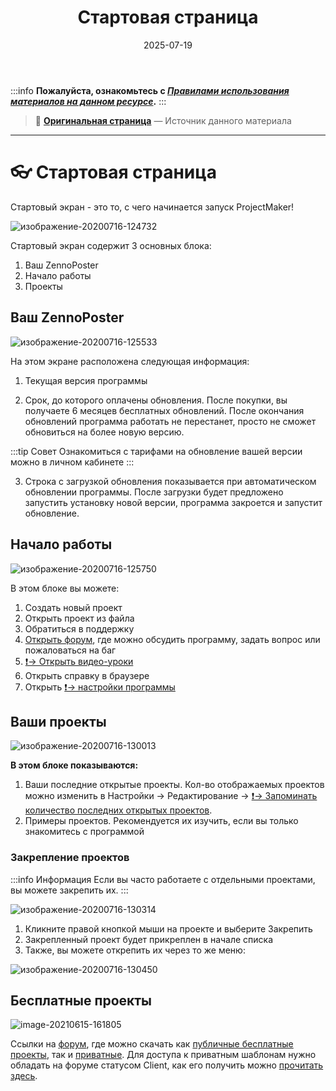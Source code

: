 ﻿---
sidebar_position: 2
title: "Стартовая страница"
description: ""
date: "2025-07-19"
converted: true
originalFile: "Стартовая страница.txt"
targetUrl: "https://zennolab.atlassian.net/wiki/spaces/RU/pages/735608964"
---
:::info **Пожалуйста, ознакомьтесь с [*Правилами использования материалов на данном ресурсе*](../Disclaimer).**
:::

> 🔗 **[Оригинальная страница](https://zennolab.atlassian.net/wiki/spaces/RU/pages/735608964)** — Источник данного материала

_______________________________________________  
# 👓 Стартовая страница

Стартовый экран - это то, с чего начинается запуск ProjectMaker!

![изображение-20200716-124732](./assets/Стартовая_страница/Стартовая_страница_pic1.png)



Стартовый экран содержит 3 основных блока:

1. Ваш ZennoPoster
2. Начало работы
3. Проекты

## Ваш ZennoPoster

![изображение-20200716-125533](./assets/Стартовая_страница/Стартовая_страница_pic2.png)



На этом экране расположена следующая информация:

1. Текущая версия программы 

2. Срок, до которого оплачены обновления. После покупки, вы получаете 6 месяцев бесплатных обновлений. После окончания обновлений программа работать не перестанет, просто не сможет обновиться на более новую версию. 

:::tip Совет
Ознакомиться с тарифами на обновление вашей версии можно в личном кабинете
:::

3. Строка с загрузкой обновления показывается при автоматическом обновлении программы. После загрузки будет предложено запустить установку новой версии, программа закроется и запустит обновление.

## Начало работы

![изображение-20200716-125750](./assets/Стартовая_страница/Стартовая_страница_pic3.png)



В этом блоке вы можете:

1. Создать новый проект
2. Открыть проект из файла
3. Обратиться в поддержку
4. [Открыть форум](https://zennolab.com/discussion/ "https://zennolab.com/discussion/"), где можно обсудить программу, задать вопрос или пожаловаться на баг
5. [❗→ Открыть видео-уроки](https://zennolab.atlassian.net/wiki/spaces/RU/pages/475562082/ZennoPoster "https://zennolab.atlassian.net/wiki/spaces/RU/pages/475562082/ZennoPoster")
6. Открыть справку в браузере
7. Открыть [❗→ настройки программы](/wiki/spaces/RU/pages/475300064 "/wiki/spaces/RU/pages/475300064")

## Ваши проекты

![изображение-20200716-130013](./assets/Стартовая_страница/Стартовая_страница_pic4.png)



**В этом блоке показываются:**

1. Ваши последние открытые проекты. Кол-во отображаемых проектов можно изменить в Настройки → Редактирование → [❗→ Запоминать количество последних открытых проектов](https://zennolab.atlassian.net/wiki/spaces/RU/pages/725385223#%D0%97%D0%B0%D0%BF%D0%BE%D0%BC%D0%B8%D0%BD%D0%B0%D1%82%D1%8C-%D0%BA%D0%BE%D0%BB%D0%B8%D1%87%D0%B5%D1%81%D1%82%D0%B2%D0%BE-%D0%BF%D0%BE%D1%81%D0%BB%D0%B5%D0%B4%D0%BD%D0%B8%D1%85-%D0%BE%D1%82%D0%BA%D1%80%D1%8B%D1%82%D1%8B%D1%85-%D0%BF%D1%80%D0%BE%D0%B5%D0%BA%D1%82%D0%BE%D0%B2 "https://zennolab.atlassian.net/wiki/spaces/RU/pages/725385223#%D0%97%D0%B0%D0%BF%D0%BE%D0%BC%D0%B8%D0%BD%D0%B0%D1%82%D1%8C-%D0%BA%D0%BE%D0%BB%D0%B8%D1%87%D0%B5%D1%81%D1%82%D0%B2%D0%BE-%D0%BF%D0%BE%D1%81%D0%BB%D0%B5%D0%B4%D0%BD%D0%B8%D1%85-%D0%BE%D1%82%D0%BA%D1%80%D1%8B%D1%82%D1%8B%D1%85-%D0%BF%D1%80%D0%BE%D0%B5%D0%BA%D1%82%D0%BE%D0%B2").
2. Примеры проектов. Рекомендуется их изучить, если вы только знакомитесь с программой

### Закрепление проектов

:::info Информация
Если вы часто работаете с отдельными проектами, вы можете закрепить их.
:::

![изображение-20200716-130314](./assets/Стартовая_страница/Стартовая_страница_pic5.png)



1. Кликните правой кнопкой мыши на проекте и выберите Закрепить
2. Закрепленный проект будет прикреплен в начале списка
3. Также, вы можете открепить их через то же меню:

![изображение-20200716-130450](./assets/Стартовая_страница/Стартовая_страница_pic6.png)



## Бесплатные проекты

![image-20210615-161805](./assets/Стартовая_страница/Стартовая_страница_pic7.png)



Ссылки на [форум](https://zennolab.com/discussion/ "https://zennolab.com/discussion/"), где можно скачать как [публичные бесплатные проекты](https://zennolab.com/discussion/forums/besplatnye-shablony.246/ "https://zennolab.com/discussion/forums/besplatnye-shablony.246/"), так и [приватные](https://zennolab.com/discussion/forums/privatnye-shablony-dlja-klientov.251/ "https://zennolab.com/discussion/forums/privatnye-shablony-dlja-klientov.251/"). Для доступа к приватным шаблонам нужно обладать на форуме статусом Client, как его получить можно [прочитать здесь](https://zennolab.com/discussion/pages/client/ "https://zennolab.com/discussion/pages/client/").